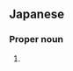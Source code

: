 ==Japanese==
{{ja-kanjitab|まさ|ひろ|yomi=k}}

===Proper noun===
{{ja-pos|proper|まさひろ}}

# {{given name|male|lang=ja|sort=まさひろ}}